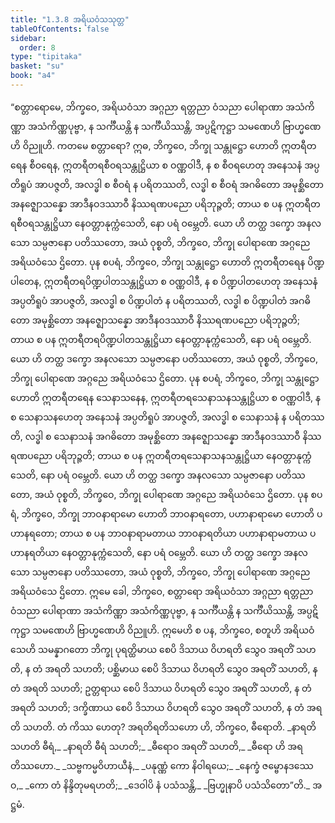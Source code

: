 ```yaml
---
title: "1.3.8 အရိယဝံသသုတ္တ"
tableOfContents: false
sidebar:
  order: 8
type: "tipitaka"
basket: "su"
book: "a4"
---
```



<DynamicBreadcrumb />

<Division number="28" book="a4" e="ch" v="15" p="336">

<Paragraph number="188" book="a4">
“စတ္တာရောမေ, ဘိက္ခဝေ, အရိယဝံသာ အဂ္ဂညာ ရတ္တညာ ဝံသညာ ပေါရာဏာ အသံကိဏ္ဏာ အသံကိဏ္ဏပုဗ္ဗာ, န သင်္ကီယန္တိ န သင်္ကီယိဿန္တိ, အပ္ပဋိကုဋ္ဌာ သမဏေဟိ ဗြာဟ္မဏေဟိ ဝိညူဟိ. ကတမေ စတ္တာရော? ဣဓ, ဘိက္ခဝေ, ဘိက္ခု သန္တုဋ္ဌော ဟောတိ ဣတရီတရေန စီဝရေန, ဣတရီတရစီဝရသန္တုဋ္ဌိယာ စ ဝဏ္ဏဝါဒီ, န စ စီဝရဟေတု အနေသနံ အပ္ပတိရူပံ အာပဇ္ဇတိ, အလဒ္ဓါ စ စီဝရံ န ပရိတဿတိ, လဒ္ဓါ စ စီဝရံ အဂဓိတော အမုစ္ဆိတော အနဇ္ဈောသန္နော အာဒီနဝဒဿာဝီ နိဿရဏပညော ပရိဘုဉ္ဇတိ; တာယ စ ပန ဣတရီတရစီဝရသန္တုဋ္ဌိယာ နေဝတ္တာနုက္ကံသေတိ, နော ပရံ ဝမ္ဘေတိ. ယော ဟိ တတ္ထ ဒက္ခော အနလသော သမ္ပဇာနော ပတိဿတော, အယံ ဝုစ္စတိ, ဘိက္ခဝေ, ဘိက္ခု ပေါရာဏေ အဂ္ဂညေ အရိယဝံသေ ဌိတော.
</Paragraph>

<Paragraph number="189" book="a4">
ပုန စပရံ, ဘိက္ခဝေ, ဘိက္ခု သန္တုဋ္ဌော ဟောတိ ဣတရီတရေန ပိဏ္ဍပါတေန, ဣတရီတရပိဏ္ဍပါတသန္တုဋ္ဌိယာ စ ဝဏ္ဏဝါဒီ, န စ ပိဏ္ဍပါတဟေတု အနေသနံ အပ္ပတိရူပံ အာပဇ္ဇတိ, အလဒ္ဓါ စ ပိဏ္ဍပါတံ န ပရိတဿတိ, လဒ္ဓါ စ ပိဏ္ဍပါတံ အဂဓိတော အမုစ္ဆိတော အနဇ္ဈောသန္နော အာဒီနဝဒဿာဝီ နိဿရဏပညော ပရိဘုဉ္ဇတိ; တာယ စ ပန ဣတရီတရပိဏ္ဍပါတသန္တုဋ္ဌိယာ နေဝတ္တာနုက္ကံသေတိ, နော ပရံ ဝမ္ဘေတိ. ယော ဟိ တတ္ထ ဒက္ခော အနလသော သမ္ပဇာနော ပတိဿတော, အယံ ဝုစ္စတိ, ဘိက္ခဝေ, ဘိက္ခု ပေါရာဏေ အဂ္ဂညေ အရိယဝံသေ ဌိတော.
</Paragraph>

<Paragraph number="190" book="a4">
ပုန စပရံ, ဘိက္ခဝေ, ဘိက္ခု သန္တုဋ္ဌော ဟောတိ ဣတရီတရေန သေနာသနေန, ဣတရီတရသေနာသနသန္တုဋ္ဌိယာ စ ဝဏ္ဏဝါဒီ, န စ သေနာသနဟေတု အနေသနံ အပ္ပတိရူပံ အာပဇ္ဇတိ, အလဒ္ဓါ စ သေနာသနံ န ပရိတဿတိ, လဒ္ဓါ စ သေနာသနံ အဂဓိတော အမုစ္ဆိတော အနဇ္ဈောသန္နော အာဒီနဝဒဿာဝီ နိဿရဏပညော ပရိဘုဉ္ဇတိ; တာယ စ ပန ဣတရီတရသေနာသနသန္တုဋ္ဌိယာ နေဝတ္တာနုက္ကံသေတိ, နော ပရံ ဝမ္ဘေတိ. ယော ဟိ တတ္ထ ဒက္ခော အနလသော သမ္ပဇာနော ပတိဿတော, အယံ ဝုစ္စတိ, ဘိက္ခဝေ, ဘိက္ခု ပေါရာဏေ အဂ္ဂညေ အရိယဝံသေ ဌိတော.
</Paragraph>

<Paragraph number="191" book="a4">
ပုန စပရံ, ဘိက္ခဝေ, ဘိက္ခု ဘာဝနာရာမော ဟောတိ ဘာဝနာရတော, ပဟာနာရာမော ဟောတိ ပဟာနရတော; တာယ စ ပန ဘာဝနာရာမတာယ ဘာဝနာရတိယာ ပဟာနာရာမတာယ ပဟာနရတိယာ နေဝတ္တာနုက္ကံသေတိ, နော ပရံ ဝမ္ဘေတိ. ယော ဟိ တတ္ထ ဒက္ခော အနလသော သမ္ပဇာနော ပတိဿတော, အယံ ဝုစ္စတိ, ဘိက္ခဝေ, ဘိက္ခု ပေါရာဏေ အဂ္ဂညေ အရိယဝံသေ ဌိတော. ဣမေ ခေါ, ဘိက္ခဝေ, စတ္တာရော အရိယဝံသာ အဂ္ဂညာ ရတ္တညာ ဝံသညာ ပေါရာဏာ အသံကိဏ္ဏာ အသံကိဏ္ဏပုဗ္ဗာ, န သင်္ကီယန္တိ န သင်္ကီယိဿန္တိ, အပ္ပဋိကုဋ္ဌာ သမဏေဟိ ဗြာဟ္မဏေဟိ ဝိညူဟိ.
</Paragraph>

<Paragraph number="192" book="a4">
ဣမေဟိ စ ပန, ဘိက္ခဝေ, စတူဟိ အရိယဝံသေဟိ သမန္နာဂတော ဘိက္ခု ပုရတ္ထိမာယ စေပိ ဒိသာယ ဝိဟရတိ သွေဝ အရတိံ သဟတိ, န တံ အရတိ သဟတိ; ပစ္ဆိမာယ စေပိ ဒိသာယ ဝိဟရတိ သွေဝ အရတိံ သဟတိ, န တံ အရတိ သဟတိ; ဥတ္တရာယ စေပိ ဒိသာယ ဝိဟရတိ သွေဝ အရတိံ သဟတိ, န တံ အရတိ သဟတိ; ဒက္ခိဏာယ စေပိ ဒိသာယ ဝိဟရတိ သွေဝ အရတိံ သဟတိ, န တံ အရတိ သဟတိ. တံ ကိဿ ဟေတု? အရတိရတိသဟော ဟိ, ဘိက္ခဝေ, ဓီရောတိ.
</Paragraph>

<Paragraph number="193" type="verses" book="a4">
_နာရတိ သဟတိ ဓီရံ,_  
_နာရတိ ဓီရံ သဟတိ;_  
_ဓီရောဝ အရတိံ သဟတိ,_  
_ဓီရော ဟိ အရတိဿဟော._  

</Paragraph>

<Paragraph number="194" type="verses" book="a4">
_သဗ္ဗကမ္မဝိဟာယီနံ,_  
_ပနုဏ္ဏံ ကော နိဝါရယေ;_  
_နေက္ခံ ဇမ္ဗောနဒဿေဝ,_  
_ကော တံ နိန္ဒိတုမရဟတိ;_  
_ဒေဝါပိ နံ ပသံသန္တိ,_  
_ဗြဟ္မုနာပိ ပသံသိတော”တိ._  


</Paragraph>
</Division>

<Paragraph number="195" type="center" book="a4">
အဋ္ဌမံ.
</Paragraph>